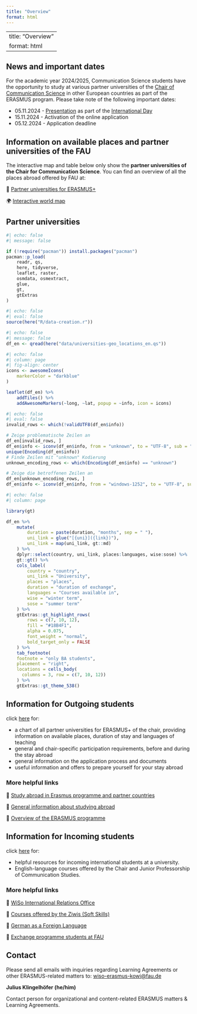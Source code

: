 ```yaml
---
title: "Overview"
format: html
---
```


---
title: "Overview"
format: html
---

## News and important dates

<!-- FIXED Nennung des Termins für die Infoveranstaltung im Department (normalerweise vor Bewerbungstermin). Ggf. Link zu International Day der Fakultät. Optional Hinweis auf RIA Infoveranstaltungen: https://www.fau.de/education/international/wege-ins-ausland/erste-schritte-zum-auslandsaufenthalt/informationsveranstaltungen/   (wird in Kürze aktualisiert) -->

For the academic year 2024/2025, Communication Science students have the opportunity to study at various partner universities of the [Chair of Communication Science](https://www.commsci.rw.fau.eu/) in other European countries as part of the ERASMUS program. Please take note of the following important dates:

-   05.11.2024 - [Presentation](slides/international_day.html) as part of the [International Day](https://www.wiso-international-day.fau.de/)
-   15.11.2024 - Activation of the online application
-   05.12.2024 - Application deadline

::: callout-note
## Information on available places and partner universities of the FAU

The interactive map and table below only show the **partner universities of the Chair for Communication Science**. You can find an overview of all the places abroad offered by FAU at:

🔗 [Partner universities for ERASMUS+](https://www.fau.de/education/international/wege-ins-ausland/studieren-im-ausland/erasmus-studium/erasmus-partnerhochschulen/) 

🌍 [Interactive world map](https://www.fau.eu/education/international/going-abroad/studying-abroad/)
:::

## Partner universities

```r
#| echo: false
#| message: false

if (!require("pacman")) install.packages("pacman")
pacman::p_load(
    readr, qs,
    here, tidyverse, 
    leaflet, raster, 
    osmdata, osmextract,
    glue,
    gt,
    gtExtras
)
```

```r
#| echo: false
#| eval: false
source(here("R/data-creation.r"))
```

```r
#| echo: false
#| message: false
df_en <- qread(here("data/universities-geo_locations_en.qs"))
```

```r
#| echo: false
#| column: page
#| fig-align: center
icons <- awesomeIcons(
    markerColor = "darkblue"
)

leaflet(df_en) %>%
    addTiles() %>% 
    addAwesomeMarkers(~long, ~lat, popup = ~info, icon = icons) 
```

```r
#| echo: false
#| eval: false
invalid_rows <- which(!validUTF8(df_en$info))

# Zeige problematische Zeilen an
df_en[invalid_rows, ]
df_en$info <- iconv(df_en$info, from = "unknown", to = "UTF-8", sub = "byte")
unique(Encoding(df_en$info))
# Finde Zeilen mit "unknown" Kodierung
unknown_encoding_rows <- which(Encoding(df_en$info) == "unknown")

# Zeige die betroffenen Zeilen an
df_en[unknown_encoding_rows, ]
df_en$info <- iconv(df_en$info, from = "windows-1252", to = "UTF-8", sub = "byte")
```

```r
#| echo: false
#| column: page

library(gt)

df_en %>%
    mutate(
        duration = paste(duration, "months", sep = " "),
        uni_link = glue("[{uni}]({link})"),
        uni_link = map(uni_link, gt::md)
    ) %>% 
    dplyr::select(country, uni_link, places:languages, wise:sose) %>% 
    gt::gt() %>% 
    cols_label(
        country = "country",
        uni_link = "University", 
        places = "places",
        duration = "duration of exchange",
        languages = "Courses available in",
        wise = "winter term",
        sose = "summer term"
    ) %>% 
    gtExtras::gt_highlight_rows(
        rows = c(7, 10, 12),
        fill = "#18B4F1", 
        alpha = 0.075,
        font_weight = "normal",
        bold_target_only = FALSE
    ) %>%
    tab_footnote(
    footnote = "only BA students",
    placement = "right", 
    locations = cells_body(
      columns = 3, row = c(7, 10, 12))
    ) %>% 
    gtExtras::gt_theme_538()

```

## Information for Outgoing students

click [here](outgoing_en.html) for:

-   a chart of all partner universities for ERASMUS+ of the chair, providing information on available places, duration of stay and languages of teaching
-   general and chair-specific participation requirements, before and during the stay abroad
-   general information on the application process and documents
-   useful information and offers to prepare yourself for your stay abroad

### More helpful links

🔗 [Study abroad in Erasmus programme and partner countries](https://www.fau.eu/education/international/going-abroad/studying-abroad/the-erasmus-programme/)

🔗 [General information about studying abroad](https://ib.wiso.fau.de/en/outgo/)

🔗 [Overview of the ERASMUS programme](https://www.fau.eu/fau/welcome-to-fau/internationalisation/erasmus/)

## Information for Incoming students

click [here](incoming_en.html) for:

-   helpful resources for incoming international students at a university.
-   English-language courses offered by the Chair and Junior Professorship of Communication Studies.

### More helpful links

🔗 [WiSo International Relations Office](https://ib.wiso.fau.de/income/)

🔗 [Courses offered by the Ziwis (Soft Skills)](https://www.ziwis.fau.eu/home/courses/key-qualifications/)

🔗 [German as a Foreign Language](https://sz.fau.eu/department-german/)

🔗 [Exchange programme students at FAU](https://www.fau.eu/education/international/from-abroad/semester-abroad-at-fau/)

## Contact

::: callout-important
Please send all emails with inquiries regarding Learning Agreements or other ERASMUS-related matters to: [wiso-erasmus-kowi\@fau.de](mailto:wiso-erasmus-kowi@fau.de)
:::

**Julius Klingelhöfer (he/him)**

Contact person for organizational and content-related ERASMUS matters & Learning Agreements.